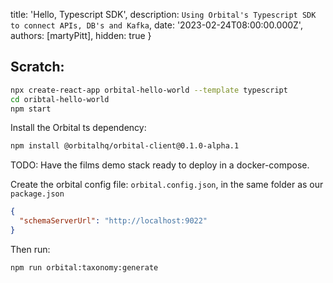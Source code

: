   title: 'Hello, Typescript SDK',
  description: `Using Orbital's Typescript SDK to connect APIs, DB's and Kafka`,
  date: '2023-02-24T08:00:00.000Z',
  authors: [martyPitt],
  hidden: true
}


## Scratch:

```bash
npx create-react-app orbital-hello-world --template typescript
cd oribtal-hello-world
npm start
```

Install the Orbital ts dependency:

```bash
npm install @orbitalhq/orbital-client@0.1.0-alpha.1
```

TODO: Have the films demo stack ready to deploy in a docker-compose.

Create the orbital config file: `orbital.config.json`, in the same folder as our `package.json`

```json
{
  "schemaServerUrl": "http://localhost:9022"
}
```

Then run:

```
npm run orbital:taxonomy:generate
```
